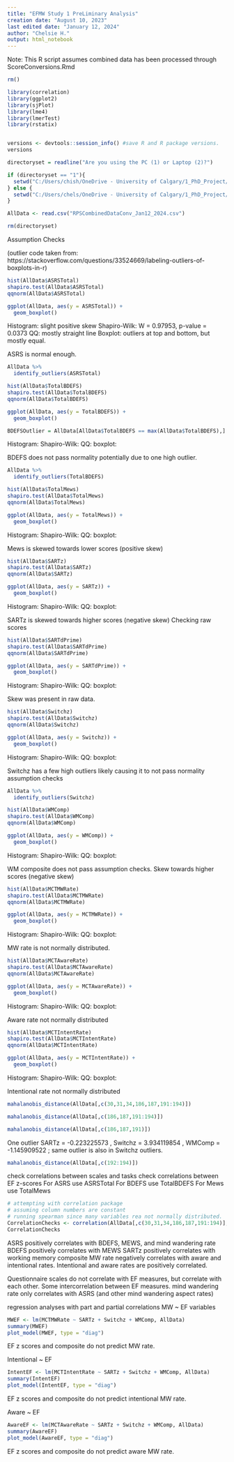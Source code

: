 ```yaml
---
title: "EFMW Study 1 PreLiminary Analysis"
creation date: "August 10, 2023"
last edited date: "January 12, 2024"
author: "Chelsie H."
output: html_notebook
---
```


Note: This R script assumes combined data has been processed through ScoreConversions.Rmd

```r
rm()

library(correlation)
library(ggplot2)
library(sjPlot)
library(lme4)
library(lmerTest)
library(rstatix)


versions <- devtools::session_info() #save R and R package versions.
versions
```

```r
directoryset = readline("Are you using the PC (1) or Laptop (2)?")

if (directoryset == "1"){
  setwd("C:/Users/chish/OneDrive - University of Calgary/1_PhD_Project/Scripting/RPSPreliminaryAnalysis")
} else {
  setwd("C:/Users/chels/OneDrive - University of Calgary/1_PhD_Project/Scripting/RPSPreliminaryAnalysis")
}

AllData <- read.csv("RPSCombinedDataConv_Jan12_2024.csv")

rm(directoryset)
```

Assumption Checks

(outlier code taken from: https://stackoverflow.com/questions/33524669/labeling-outliers-of-boxplots-in-r)

```r
hist(AllData$ASRSTotal)
shapiro.test(AllData$ASRSTotal)
qqnorm(AllData$ASRSTotal)

ggplot(AllData, aes(y = ASRSTotal)) +
  geom_boxplot()
```
Histogram: slight positive skew
Shapiro-Wilk: W = 0.97953, p-value = 0.0373
QQ: mostly straight line
Boxplot: outliers at top and bottom, but mostly equal.

ASRS is normal enough.

```r
AllData %>%
  identify_outliers(ASRSTotal)
```


```r
hist(AllData$TotalBDEFS)
shapiro.test(AllData$TotalBDEFS)
qqnorm(AllData$TotalBDEFS)

ggplot(AllData, aes(y = TotalBDEFS)) +
  geom_boxplot()

BDEFSOutlier = AllData[AllData$TotalBDEFS == max(AllData$TotalBDEFS),]
```
Histogram: 
Shapiro-Wilk: 
QQ:
boxplot:

BDEFS does not pass normality potentially due to one high outlier.

```r
AllData %>%
  identify_outliers(TotalBDEFS)
```


```r
hist(AllData$TotalMews)
shapiro.test(AllData$TotalMews)
qqnorm(AllData$TotalMews)

ggplot(AllData, aes(y = TotalMews)) +
  geom_boxplot()
```

Histogram: 
Shapiro-Wilk: 
QQ:
boxplot:

Mews is skewed towards lower scores (positive skew)

```r
hist(AllData$SARTz)
shapiro.test(AllData$SARTz)
qqnorm(AllData$SARTz)

ggplot(AllData, aes(y = SARTz)) +
  geom_boxplot()
```

Histogram: 
Shapiro-Wilk: 
QQ:
boxplot:

SARTz is skewed towards higher scores (negative skew)
Checking raw scores
```r
hist(AllData$SARTdPrime)
shapiro.test(AllData$SARTdPrime)
qqnorm(AllData$SARTdPrime)

ggplot(AllData, aes(y = SARTdPrime)) +
  geom_boxplot()
```

Histogram: 
Shapiro-Wilk: 
QQ:
boxplot:

Skew was present in raw data.

```r
hist(AllData$Switchz)
shapiro.test(AllData$Switchz)
qqnorm(AllData$Switchz)

ggplot(AllData, aes(y = Switchz)) +
  geom_boxplot()
```

Histogram: 
Shapiro-Wilk: 
QQ:
boxplot:

Switchz has a few high outliers likely causing it to not pass normality assumption checks

```r
AllData %>%
  identify_outliers(Switchz)
```

```r
hist(AllData$WMComp)
shapiro.test(AllData$WMComp)
qqnorm(AllData$WMComp)

ggplot(AllData, aes(y = WMComp)) +
  geom_boxplot()
```

Histogram: 
Shapiro-Wilk: 
QQ:
boxplot:

WM composite does not pass assumption checks. Skew towards higher scores (negative skew)

```r
hist(AllData$MCTMWRate)
shapiro.test(AllData$MCTMWRate)
qqnorm(AllData$MCTMWRate)

ggplot(AllData, aes(y = MCTMWRate)) +
  geom_boxplot()
```

Histogram: 
Shapiro-Wilk: 
QQ:
boxplot:

MW rate is not normally distributed.


```r
hist(AllData$MCTAwareRate)
shapiro.test(AllData$MCTAwareRate)
qqnorm(AllData$MCTAwareRate)

ggplot(AllData, aes(y = MCTAwareRate)) +
  geom_boxplot()
```

Histogram: 
Shapiro-Wilk: 
QQ:
boxplot:

Aware rate not normally distributed

```r
hist(AllData$MCTIntentRate)
shapiro.test(AllData$MCTIntentRate)
qqnorm(AllData$MCTIntentRate)

ggplot(AllData, aes(y = MCTIntentRate)) +
  geom_boxplot()
```

Histogram: 
Shapiro-Wilk: 
QQ:
boxplot:

Intentional rate not normally distributed

```r
mahalanobis_distance(AllData[,c(30,31,34,186,187,191:194)])
```

```r
mahalanobis_distance(AllData[,c(186,187,191:194)])
```

```r
mahalanobis_distance(AllData[,c(186,187,191)])
```
One outlier SARTz = -0.223225573 , Switchz = 3.934119854	, WMComp = -1.145909522 ;
same outlier is also in Switchz outliers.

```r
mahalanobis_distance(AllData[,c(192:194)])
```

check correlations between scales and tasks
check correlations between EF z-scores
For ASRS use ASRSTotal
For BDEFS use TotalBDEFS
For Mews use TotalMews
```r
# attempting with correlation package
# assuming column numbers are constant
# running spearman since many variables rea not normally distributed.
CorrelationChecks <- correlation(AllData[,c(30,31,34,186,187,191:194)],method = "spearman")
CorrelationChecks
```

ASRS positively correlates with BDEFS, MEWS, and mind wandering rate
BDEFS positively correlates with MEWS
SARTz positively correlates with working memory composite
MW rate negatively correlates with aware and intentional rates.
Intentional and aware rates are positively correlated.

Questionnaire scales do not correlate with EF measures, but correlate with each other.
Some intercorrelation between EF measures.
mind wandering rate only correlates with ASRS (and other mind wandering aspect rates)

regression analyses with part and partial correlations
MW ~ EF variables

```r
MWEF <- lm(MCTMWRate ~ SARTz + Switchz + WMComp, AllData)
summary(MWEF)
plot_model(MWEF, type = "diag")
```
EF z scores and composite do not predict MW rate.

Intentional ~ EF
```r
IntentEF <- lm(MCTIntentRate ~ SARTz + Switchz + WMComp, AllData)
summary(IntentEF)
plot_model(IntentEF, type = "diag")
```
EF z scores and composite do not predict intentional MW rate.

Aware ~ EF
```r
AwareEF <- lm(MCTAwareRate ~ SARTz + Switchz + WMComp, AllData)
summary(AwareEF)
plot_model(AwareEF, type = "diag")
```
EF z scores and composite do not predict aware MW rate.

